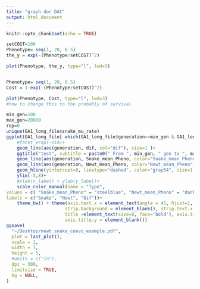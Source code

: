 ```yaml
---
title: "graph dor DAC"
output: html_document
---
```


```r
knitr::opts_chunk$set(echo = TRUE)
```



```r
setCOST=100
Phenotype= seq(1, 20, 0.5)
the_y = exp(-(Phenotype/setCOST)^2)

plot(Phenotype, the_y, type="l", lwd=3)


Phenotype= seq(1, 20, 0.5)
Cost = 1-exp(-(Phenotype/setCOST)^2)

plot(Phenotype, Cost, type="l", lwd=3)
#how to change this to the probably of survival

```


```r

min_gen=100
max_gen=20000
rep=0
unique(GA1_long_file$snake_mu_rate)
ggplot(GA1_long_file[ which(GA1_long_file$generation>=min_gen & GA1_long_file$generation<=max_gen & GA1_long_file$rep==rep & GA1_long_file$snake_mu_rate=="1.0e-10" & GA1_long_file$newt_mu_rate=="1.0e-10"),]) +
    #facet_wrap(~sim)+
    geom_line(aes(generation, dif, col="dif"), size=1 )+
    ggtitle("test", subtitle = paste0(" From ", min_gen, " gen to ", max_gen, " gen")) +
    geom_line(aes(generation, Snake_mean_Pheno, color="Snake_mean_Pheno"), size=1 )+
    geom_line(aes(generation, Newt_mean_Pheno, color="Newt_mean_Pheno"), size=1 )+
    geom_hline(yintercept=0, linetype="dashed", color="gray54", size=1 )+
    ylim(-5,8)+
    #xlab(x_label) + ylab(y_label)+
    scale_color_manual(name = "Type",
values = c( "Snake_mean_Pheno" = "steelblue", "Newt_mean_Pheno" = "darkred", "dif" = "black"),
labels = c("Snake", "Newt", "Dif"))+
    theme_bw() + theme(axis.text.x = element_text(angle = 45, hjust=1, size = 8), legend.position="none",
                      strip.background = element_blank(), strip.text.x = element_blank(),
                      title =element_text(size=8, face='bold'), axis.title.x = element_blank(),
                      axis.title.y = element_blank())
ggsave(
  "~/Desktop/newt_snake_coevo_example.pdf",
  plot = last_plot(),
  scale = 1,
  width = 7,
  height = 5,
  #units = c("in"),
  dpi = 300,
  limitsize = TRUE,
  bg = NULL,
)
```